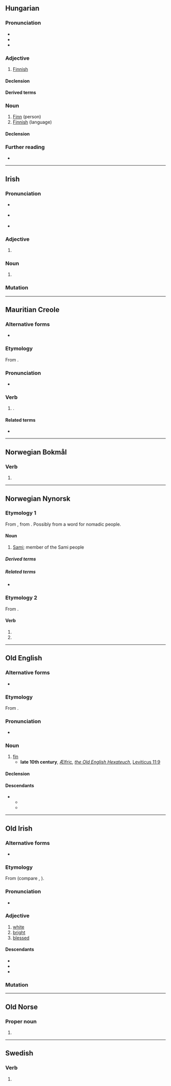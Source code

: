 {{also|Finn|fínn}}
==Hungarian==

===Pronunciation===
* {{hu-IPA}}
* {{hyphenation|hu|finn}}
* {{rhymes|hu|inː|s=1}}

===Adjective===
{{hu-adj|-}}

# [[Finnish]] {{gloss|of or relating to [[Finland]], its people or language}}

====Declension====
{{hu-infl-nom|finne|e|esm_sg=1}}

====Derived terms====
{{col3|hu
|Finnország
|Finn Köztársaság
|Finn-öböl
}}

===Noun===
{{hu-noun|~|ek}}

# [[Finn]] (person)
# [[Finnish]] (language)

====Declension====
{{hu-infl-nom|finne|e}}{{hu-pos-etek|finn|j|jei}}

===Further reading===
* {{R:ErtSz}}

{{topics|hu|Languages|Nationalities}}

----

==Irish==

===Pronunciation===
* {{a|Waterford}} {{IPA|ga|/fʲiːɲ/}}
* {{a|Cork|Kerry|Galway}} {{IPA|ga|/fʲiːn̠ʲ/}}
* {{a|Mayo|Ulster}} {{IPA|ga|/fʲɪn̠ʲ/}}

===Adjective===
{{head|ga|adjective form}}

# {{inflection of|ga|fionn||voc//gen|m|s|;|{{lb|ga|archaic}}|dat|f|s}}

===Noun===
{{head|ga|noun form|g=m}}

# {{inflection of|ga|fionn||gen|s}}

===Mutation===
{{ga-mut}}

----

==Mauritian Creole==

===Alternative forms===
* {{alter|mfe|inn}}

===Etymology===
From {{der|mfe|fr|finir||finish}}.

===Pronunciation===
* {{IPA|mfe|/fin/}}

===Verb===
{{mfe-verb|finn}}

# {{lb|mfe|auxiliary}} {{non-gloss definition|Used to indicate [[present perfect]] tense or [[past tense]], commonly contracted to "{{l|mfe|inn}}" in speech}}.

====Related terms====
* {{l|mfe|fini}}

----

==Norwegian Bokmål==

===Verb===
{{head|nb|verb form}}

# {{inflection of|nb|finne||imp}}

----

==Norwegian Nynorsk==

===Etymology 1===
From {{inh|nn|non|finnr}}, from {{inh|nn|gem-pro|*finnaz}}. Possibly from a word for nomadic people.

====Noun====
{{nn-noun-m1}}

# [[Sami]]; member of the Sami people
#: {{syn|nn|same|lapp|q2=derogatory}}

=====Derived terms=====
{{der3|nn
|{{l|nn|finnandlet}}
|{{l|nn|finnauga}}
|{{l|nn|finnavåt}}
|{{l|nn|finnbadstove}}
|{{l|nn|finnball}}
|{{l|nn|finnblod}}
|{{l|nn|finnbunding}}
|{{l|nn|finnbygd||village where the majority is Sami}}
|{{l|nn|finnbåt}}
|{{l|nn|finndjevel||Sami|lit=Sami devil|pos=derogatory}}
|{{l|nn|finnebarn}}
|{{l|nn|finnebusetnad}}
|{{l|nn|finnegamme}}
|{{l|nn|finnerter}}
|{{l|nn|finnete}}
|{{l|nn|finnetoll}}
|{{l|nn|finnfadervår}}
|{{l|nn|finnferd}}
|{{l|nn|finnfor}}
|{{l|nn|finnforgjord}}
|{{l|nn|finngalkn}}
|{{l|nn|finngand}}
|{{l|nn|finngjerd}}
|{{l|nn|finnglunt}}
|{{l|nn|finnhelvete}}
|{{l|nn|finnhopp}}
|{{l|nn|finnhug}}
|{{l|nn|finnhyske}}
|{{l|nn|finnhøkel}}
|{{l|nn|finnjente}}, {{l|nn|finngjente}}
|{{l|nn|finnjoik}}
|{{l|nn|finnkjekse}}
|{{l|nn|finnkjerring}}
|{{l|nn|finnklede}}
|{{l|nn|finnkote}}
|{{l|nn|finnkule}}
|{{l|nn|finnkøyte}}
|{{l|nn|finnladd}}
|{{l|nn|finnlapp}}
|{{l|nn|finnlarv}}
|{{l|nn|finnluft}}
|{{l|nn|finnlugg}}
|{{l|nn|finnlukt}}
|{{l|nn|finnmudd}}
|{{l|nn|finnmål||Sami language}}
|{{l|nn|finnonder}}
|{{l|nn|finnpose}}
|{{l|nn|finnredd}}
|{{l|nn|finnri}}
|{{l|nn|finnrye}}
|{{l|nn|finnsjel}}
|{{l|nn|finnskatt}}
|{{l|nn|finnsko||Sami footwear; gámmagat}}
|{{l|nn|finnskogras}}
|{{l|nn|finnskohøy}}
|{{l|nn|finnskot}}
|{{l|nn|finnslark}}
|{{l|nn|finnstar}}
|{{l|nn|finnstøvel}}
|{{l|nn|finntarm}}
|{{l|nn|finntikse}}
|{{l|nn|finntukt}}
|{{l|nn|finntusse}}
|{{l|nn|finntyke}}
|{{l|nn|finntytte}}
|{{l|nn|finntøkje}}
|{{l|nn|finntørk}}
|{{l|nn|finntøte}}
|{{l|nn|finntøykje}}
|{{l|nn|finntøyte}}
|{{l|nn|finnunge}}
|{{l|nn|finnvækje}}
|{{l|nn|finsk}}
|{{l|nn|reinfinn}}
|{{l|nn|runefinn}}
|{{l|nn|tiggarfinn}}
|{{l|nn|trollfinn}}
}}

=====Related terms=====
* {{l|nn|Finn}}

===Etymology 2===
From {{inh|nn|non|finn}}.

====Verb====
{{head|nn|verb form}}

# {{nn-verb-form of|present tense|finn}}
# {{nn-verb-form of|imperative|finn}}

----

==Old English==

===Alternative forms===
* {{alter|ang|fin}}

===Etymology===
From {{inh|ang|gem-pro|*finnō}}.

===Pronunciation===
* {{ang-IPA|finn}}

===Noun===
{{ang-noun|m}}

# [[fin]]
#* '''late 10th century''', [[w:Ælfric of Eynsham|Ælfric]], ''[[w:Old English Hexateuch|the Old English Hexateuch]]'', [https://books.google.com/books?id=QrZUAAAAcAAJ&pg=PA188 Leviticus 11:9]
#*: {{quote|ang|Ne ete ġē nānne fisċ būtan þā þe habbaþ '''finnas''' and sċielle.|Don't eat any fish except those that have '''fins''' and scales.}}

====Declension====
{{ang-decl-noun-a-m|finn}}

====Descendants====
* {{desc|enm|finne|fynne|fyn}}
** {{desc|sco|fin|fyn}}
** {{desc|en|fin}}

----

==Old Irish==

===Alternative forms===
* {{alter|sga|find}}

===Etymology===
From {{inh|sga|cel-pro|*windos||white}} (compare {{cog|cy|gwyn}}, {{cog|cel-gau|*windos}}).

===Pronunciation===
* {{IPA|sga|/fʲin͈/}}

===Adjective===
{{sga-adj}}

# [[white]]
# [[bright]]
# [[blessed]]

====Descendants====
* {{desc|ga|fionn}}
* {{desc|gv|fynn}}
* {{desc|gd|fionn}}

===Mutation===
{{sga-mutation|f|inn}}

----

==Old Norse==

===Proper noun===
{{head|non|proper noun form}}

# {{inflection of|non|finnr||acc|s}}

----

==Swedish==

===Verb===
{{head|sv|verb form}}

# {{sv-verb-form-imp|finna}}